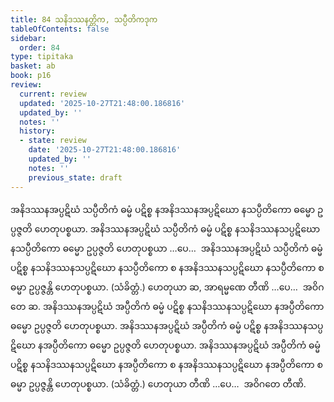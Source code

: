 ```yaml
---
title: 84 သနိဒဿနတ္တိက, သပ္ပီတိကဒုက
tableOfContents: false
sidebar:
  order: 84
type: tipitaka
basket: ab
book: p16
review:
  current: review
  updated: '2025-10-27T21:48:00.186816'
  updated_by: ''
  notes: ''
  history:
  - state: review
    date: '2025-10-27T21:48:00.186816'
    updated_by: ''
    notes: ''
    previous_state: draft
---
```



<ReviewStatus review={frontmatter.review} showDetails={true} />

<HypothesisAnnotation frontmatter={frontmatter} />

<DynamicBreadcrumb />

<Division number="135" book="p16" e="ch" v="40" p="285">

<Paragraph number="324" book="p16">
အနိဒဿနအပ္ပဋိဃံ သပ္ပီတိကံ ဓမ္မံ ပဋိစ္စ နအနိဒဿနအပ္ပဋိဃော နသပ္ပီတိကော ဓမ္မော ဥပ္ပဇ္ဇတိ ဟေတုပစ္စယာ. အနိဒဿနအပ္ပဋိဃံ သပ္ပီတိကံ ဓမ္မံ ပဋိစ္စ နသနိဒဿနသပ္ပဋိဃော နသပ္ပီတိကော ဓမ္မော ဥပ္ပဇ္ဇတိ ဟေတုပစ္စယာ …ပေ…  အနိဒဿနအပ္ပဋိဃံ သပ္ပီတိကံ ဓမ္မံ ပဋိစ္စ နသနိဒဿနသပ္ပဋိဃော နသပ္ပီတိကော စ နအနိဒဿနသပ္ပဋိဃော နသပ္ပီတိကော စ ဓမ္မာ ဥပ္ပဇ္ဇန္တိ ဟေတုပစ္စယာ. (သံခိတ္တံ.) ဟေတုယာ ဆ, အာရမ္မဏေ တီဏိ …ပေ…  အဝိဂတေ ဆ.
</Paragraph>

<Paragraph number="325" book="p16">
အနိဒဿနအပ္ပဋိဃံ အပ္ပီတိကံ ဓမ္မံ ပဋိစ္စ နသနိဒဿနသပ္ပဋိဃော နအပ္ပီတိကော ဓမ္မော ဥပ္ပဇ္ဇတိ ဟေတုပစ္စယာ. အနိဒဿနအပ္ပဋိဃံ အပ္ပီတိကံ ဓမ္မံ ပဋိစ္စ နအနိဒဿနသပ္ပဋိဃော နအပ္ပီတိကော ဓမ္မော ဥပ္ပဇ္ဇတိ ဟေတုပစ္စယာ. အနိဒဿနအပ္ပဋိဃံ အပ္ပီတိကံ ဓမ္မံ ပဋိစ္စ နသနိဒဿနသပ္ပဋိဃော နအပ္ပီတိကော စ နအနိဒဿနသပ္ပဋိဃော နအပ္ပီတိကော စ ဓမ္မာ ဥပ္ပဇ္ဇန္တိ ဟေတုပစ္စယာ. (သံခိတ္တံ.) ဟေတုယာ တီဏိ …ပေ…  အဝိဂတေ တီဏိ.
</Paragraph>
</Division>